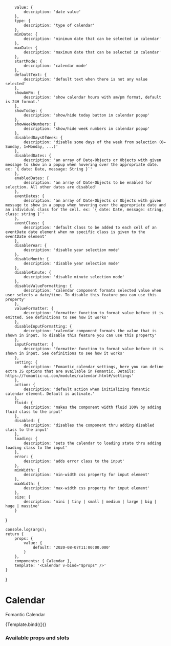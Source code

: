 

<!-- Story args -->
<!-- https://storybook.js.org/docs/react/writing-stories/args -->

<!-- https://storybook.js.org/docs/react/api/argtypes -->
        value: {
            description: 'date value'
        },
        type: {
            description: 'type of calendar'
        },
        minDate: {
            description: 'minimum date that can be selected in calendar'
        },
        maxDate: {
            description: 'maximum date that can be selected in calendar'
        },
        startMode: {
            description: 'calendar mode'
        },
        defaultText: {
            description: 'default text when there is not any value selected'
        },
        showAmPm: {
            description: 'show calendar hours with am/pm format, default is 24H format.'
        },
        showToday: {
            description: 'show/hide today button in calendar popup'
        },
        showWeekNumbers: {
            description: 'show/hide week numbers in calendar popup'
        },
        disabledDaysOfWeek: {
            description: 'disable some days of the week from selection (0= Sunday, 1=Monday, ...)'
        },
        disabledDates: {
            description: 'an array of Date-Objects or Objects with given message to show in a popup when hovering over the appropriate date. ex: `{ date: Date, message: String }`'
        },
        enabledDates: {
            description: 'an array of Date-Objects to be enabled for selection. All other dates are disabled'
        },
        eventDates: {
            description: 'an array of Date-Objects or Objects with given message to show in a popup when hovering over the appropriate date and an individual class for the cell. ex: `{ date: Date, message: string, class: string }`'
        },
        eventClass: {
            description: 'default class to be added to each cell of an eventDate date element when no specific class is given to the eventDate element'
        },
        disableYear: {
            description: 'disable year selection mode'
        },
        disableMonth: {
            description: 'disable year selection mode'
        },
        disableMinute: {
            description: 'disable minute selection mode'
        },
        disableValueFormatting: {
            description: 'calendar component formats selected value when user selects a date/time. To disable this feature you can use this property'
        },
        valueFormatter: {
            description: 'formatter function to format value before it is emitted. See definitions to see how it works'
        },
        disableInputFormatting: {
            description: 'calendar component formats the value that is shown in input. To disable this feature you can use this property'
        },
        inputFormatter: {
            description: 'formatter function to format value before it is shown in input. See definitions to see how it works'
        },
        setting: {
            description: 'Fomantic calendar settings, here you can define extra JS options that are available in Fomantic. Details: https://fomantic-ui.com/modules/calendar.html#/settings'
        },
        action: {
            description: 'default action when initializing fomantic calendar element. Default is activate.'
        },
        fluid: {
            description: 'makes the component width fluid 100% by adding fluid class to the input'
        },
        disabled: {
            description: 'disables the component thru adding disabled class to the input'
        },
        loading: {
            description: 'sets the calendar to loading state thru adding loading class to the input'
        },
        error: {
            description: 'adds error class to the input'
        },
        minWidth: {
            description: 'min-width css property for input element'
        },
        maxWidth: {
            description: 'max-width css property for input element'
        },
        size: {
            description: 'mini | tiny | small | medium | large | big | huge | massive'
        }
}

<!-- Named exports of stories here -->
    console.log(args);
    return {
        props: {
            value: {
                default: '2020-08-07T11:00:00.000'
            }
        },
        components: { Calendar },
        template: '<Calendar v-bind="$props" />'
    }
} 

<!-- Define story settings here -->
<Meta 
    title="Components/Calendar"
    component={Calendar}
    argTypes={argTypes}
    args={args}
/>

# Calendar
Fomantic Calendar

<Story name="Default">
    {Template.bind({})}
</Story>

### Available props and slots
<!-- https://storybook.js.org/docs/react/writing-docs/doc-blocks#customizing -->
<ArgsTable story="Default" />
